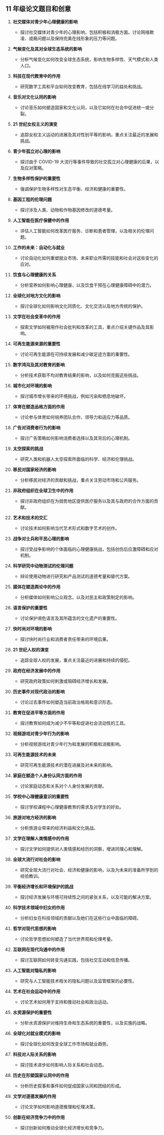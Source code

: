 ## 11 年级论文题目和创意


<div style={{ width: "100%", padding: 20, height: "70vh" }}>
  <Chat
    welcome={"嗨，您想讨论或获取一些`班级文章`的哪些题目或创意？"}
    teacherName={"艾米"}
    systemPrompt={"请帮助这位用户找到他(她)想要的`最佳论文创意（话题）并进行解释`！"}
  />
</div>

1. **社交媒体对青少年心理健康的影响**

   - 探讨社交媒体对青少年的心理影响，包括积极和消极方面。讨论网络欺凌、成瘾问题以及保持完美在线形象的压力等问题。

2. **气候变化及其对全球生态系统的影响**

   - 分析气候变化如何改变全球生态系统，影响生物多样性、天气模式和人类人口。

3. **科技在现代教育中的作用**

   - 研究数字工具和平台如何改变教育，包括在线学习的益处和挑战。

4. **音乐对文化认同的影响**

   - 讨论音乐如何塑造国家和文化认同，以及它如何在社会中促进统一或分裂。

5. **21 世纪女权主义的演变**

   - 追踪女权主义运动的进展及其对性别平等的影响，重点关注最近的发展和挑战。

6. **青少年孤立对心理的影响**

   - 探讨由于 COVID-19 大流行等事件导致的社交孤立对心理健康的后果，以及应对策略。

7. **生物多样性保护的重要性**

   - 强调保护生物多样性对生态平衡、经济和健康的重要性。

8. **基因工程的伦理问题**

   - 探讨涉及人类、动物和作物基因修改的道德考量。

9. **人工智能在医疗保健中的作用**

   - 评估人工智能如何改革医疗服务、诊断和患者管理，以及相关的伦理问题。

10. **工作的未来：自动化与就业**

    - 讨论自动化如何重塑就业市场、未来职业所需的技能和社会对这些变化的应对。

11. **饮食与心理健康的关系**

    - 分析营养如何影响心理健康，以及饮食干预在心理健康障碍中的潜力。

12. **全球化对地方文化的影响**

    - 探讨全球化如何影响文化同质化、文化交流以及地方传统的保护。

13. **文学在社会变革中的作用**

    - 探索文学如何被用作社会批判和改革的工具，重点介绍关键作品及其影响。

14. **可再生能源来源的重要性**

    - 讨论可再生能源在可持续发展和减少碳足迹方面的重要性。

15. **数字鸿沟及其对教育的影响**

    - 分析技术获取不均对教育结果的影响，以及如何克服这些挑战。

16. **城市化对环境的影响**

    - 探讨城市增长带来的环境挑战，例如污染和栖息地破坏。

17. **体育在塑造品格方面的作用**

    - 讨论参与体育如何培养团队合作、领导力和适应力等品质。

18. **广告对消费者行为的影响**

    - 探讨广告策略如何影响消费者选择以及其背后的心理机制。

19. **太空探索的挑战**

    - 研究人类和机器人太空探索所面临的科学、经济和伦理挑战。

20. **移民对国家经济的影响**

    - 分析移民对经济的贡献和挑战，重点关注劳动市场和公共服务。

21. **非政府组织在全球卫生中的作用**

    - 探讨非政府组织在为弱势地区提供医疗服务以及其与政府的合作方面的贡献。

22. **艺术和技术的交汇**

    - 讨论技术如何影响当代艺术形式和数字艺术的创作。

23. **战争对士兵和平民心理的影响**

    - 探讨受战争影响的个体面临的心理健康挑战，包括创伤后应激障碍和应对机制。

24. **科学研究中动物测试的伦理问题**

    - 辩论使用动物进行研究和产品测试的道德考量和替代方案。

25. **媒体在塑造舆论中的作用**

    - 分析媒体如何影响公众观念，以及对民主和政策制定的影响。

26. **语言保护的重要性**

    - 讨论保护濒危语言及其所蕴含的文化遗产的重要性。

27. **快时尚对环境的影响**

    - 探讨快时尚行业和消费者责任带来的环境后果。

28. **21 世纪人权的演变**

    - 追踪全球人权的发展，重点关注最近的进展和持续的侵犯。

29. **政府在经济发展中的作用**

    - 研究政府政策如何刺激或阻碍经济增长和发展。

30. **历史事件对现代政治的影响**

    - 讨论过去事件如何塑造当前政治格局和意识形态。

31. **教育在促进平等方面的作用**

    - 探讨教育如何成为减少不平等和促进社会流动性的工具。

32. **视频游戏对青少年行为的影响**

    - 分析视频游戏对青少年行为和发展的积极和消极影响。

33. **可再生能源技术的未来**

    - 研究可再生能源技术的潜在进展及对未来的影响。

34. **家庭在塑造个人身份认同方面的作用**

    - 讨论家庭动态和关系对个人身份发展的贡献。

35. **学校中心理健康意识的重要性**

    - 探讨学校课程中心理健康教育的需求及对学生的好处。

36. **旅游对地方经济的影响**

    - 分析旅游业带来的经济利益和文化挑战。

37. **文学在理解人类情感中的作用**

    - 探讨文学如何提供对人类情感和经历的洞察，增进同理心和理解。

38. **全球大流行对社会的影响**

    - 研究全球大流行对社会、经济和健康的影响，以及为未来的准备所学到的经验教训。

39. **平衡经济增长和环境保护的挑战**

    - 探讨经济发展与环境可持续性之间的紧张关系，以及可能的解决方案。

40. **科学技术领域中妇女的作用**

    - 分析妇女在科技领域的贡献以及她们在这些行业中面临的障碍。

41. **哲学对现代思想的影响**

    - 讨论哲学思想如何塑造了当代世界观和伦理考量。

42. **互联网在现代沟通中的作用**

    - 探讨互联网如何转变沟通实践，包括社交互动和信息传播。

43. **人工智能对隐私的影响**

    - 研究与人工智能技术相关的隐私问题以及监管框架的必要性。

44. **艺术在社会运动中的作用**

    - 讨论艺术如何用于支持和推动社会和政治运动。

45. **水资源保护的重要性**

    - 分析水资源保护对维持生命和生态系统的重要性，以及实施的战略。

46. **全球化对就业模式的影响**

    - 探讨全球化如何改变全球工作市场和就业趋势。

47. **科技对人际关系的影响**

    - 探讨技术进步如何影响人际关系和社会动态。

48. **历史在形塑国家认同中的作用**

    - 分析历史叙事和事件如何促成国家认同和团结的形成。

49. **文学对道德发展的作用**

    - 讨论文学如何影响道德推理和伦理决策。

50. **创新在经济竞争力中的作用**

    - 探讨创新如何推动全球化经济增长和竞争力。
